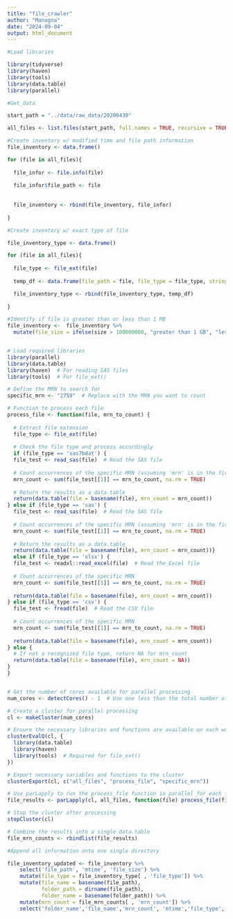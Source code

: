 ---
title: "file_crawler"
author: "Manogna"
date: "2024-09-04"
output: html_document
---


```{r}
#Load libraries

library(tidyverse)
library(haven)
library(tools)
library(data.table)
library(parallel)

#Get_data

start_path = "../data/raw_data/20200430"

all_files <- list.files(start_path, full.names = TRUE, recursive = TRUE)

#Create inventory w/ modified time and file path information
file_inventory <- data.frame()

for (file in all_files){ 
  
  file_infor <- file.info(file)
  
  file_infor$file_path <- file
  
  
  file_inventory <- rbind(file_inventory, file_infor)
  
}

#Create inventory w/ exact type of file

file_inventory_type <- data.frame()

for (file in all_files){ 
  
  file_type <- file_ext(file)
  
  temp_df <- data.frame(file_path = file, file_type = file_type, stringsAsFactors = FALSE)

  file_inventory_type <- rbind(file_inventory_type, temp_df)
  
}

#Identify if file is greater than or less than 1 MB
file_inventory <-  file_inventory %>%
  mutate(file_size = ifelse(size > 100000000, "greater than 1 GB", "less than 1GB"))



```

```{r}
# Load required libraries
library(parallel)
library(data.table)
library(haven)  # For reading SAS files
library(tools)  # For file_ext()

# Define the MRN to search for
specific_mrn <- "2759"  # Replace with the MRN you want to count

# Function to process each file
process_file <- function(file, mrn_to_count) {
  
  # Extract file extension
  file_type <- file_ext(file)
  
  # Check the file type and process accordingly
  if (file_type == 'sas7bdat') {
  file_test <- read_sas(file)  # Read the SAS file
  
  # Count occurrences of the specific MRN (assuming 'mrn' is in the first column)
  mrn_count <- sum(file_test[[1]] == mrn_to_count, na.rm = TRUE)
  
  # Return the results as a data.table
  return(data.table(file = basename(file), mrn_count = mrn_count))
} else if (file_type == 'sas') {
  file_test <- read_sas(file)  # Read the SAS file
  
  # Count occurrences of the specific MRN (assuming 'mrn' is in the first column)
  mrn_count <- sum(file_test[[1]] == mrn_to_count, na.rm = TRUE)
  
  # Return the results as a data.table
  return(data.table(file = basename(file), mrn_count = mrn_count))}
  else if (file_type == 'xlsx') {
  file_test <- readxl::read_excel(file)  # Read the Excel file
  
  # Count occurrences of the specific MRN
  mrn_count <- sum(file_test[[1]] == mrn_to_count, na.rm = TRUE)
  
  return(data.table(file = basename(file), mrn_count = mrn_count))
} else if (file_type == 'csv') {
  file_test <- fread(file)  # Read the CSV file
  
  # Count occurrences of the specific MRN
  mrn_count <- sum(file_test[[1]] == mrn_to_count, na.rm = TRUE)
  
  return(data.table(file = basename(file), mrn_count = mrn_count))
} else {
  # If not a recognized file type, return NA for mrn_count
  return(data.table(file = basename(file), mrn_count = NA))
}
}


# Get the number of cores available for parallel processing
num_cores <- detectCores() - 1  # Use one less than the total number of cores

# Create a cluster for parallel processing
cl <- makeCluster(num_cores)

# Ensure the necessary libraries and functions are available on each worker
clusterEvalQ(cl, {
  library(data.table)
  library(haven)
  library(tools)  # Required for file_ext()
})

# Export necessary variables and functions to the cluster
clusterExport(cl, c("all_files", "process_file", "specific_mrn"))

# Use parLapply to run the process_file function in parallel for each file
file_results <- parLapply(cl, all_files, function(file) process_file(file, specific_mrn))

# Stop the cluster after processing
stopCluster(cl)

# Combine the results into a single data.table
file_mrn_counts <- rbindlist(file_results)


```

```{r}
#Append all information onto one single directory

file_inventory_updated <- file_inventory %>%
    select('file_path', 'mtime', 'file_size') %>%
    mutate(file_type = file_inventory_type[ , 'file_type']) %>%
    mutate(file_name = basename(file_path),
           folder_path = dirname(file_path),
           folder_name = basename(folder_path)) %>%
    mutate(mrn_count = file_mrn_counts[ , 'mrn_count']) %>%
    select('folder_name','file_name','mrn_count', 'mtime','file_type', 'file_size')

```



